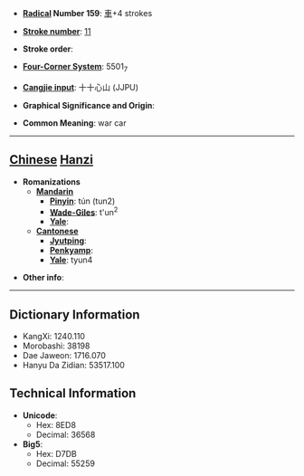 * '''[[Wiktionary:Chinese radical index| Radical]] Number 159''': [[Wiktionary:Chinese radical index 車|車]]+4 strokes

* '''[[Wiktionary:Chinese total strokes index|Stroke number]]''': [[Wiktionary:Chinese total strokes index 11|11]]

* '''Stroke order''': 

* '''[[Wiktionary:Chinese four corner index|Four-Corner System]]''': 5501<sub>7</sub>

* '''[[Wiktionary:Chinese Cangjie index|Cangjie input]]''': 十十心山 (JJPU)

* '''Graphical Significance and Origin''': 

* '''Common Meaning''': war car

----

== [[Chinese]] [[Hanzi]] ==

* '''Romanizations'''
** '''[[Mandarin]]'''
*** '''[[Pinyin]]''': tún (tun2)
*** '''[[Wade-Giles]]''': t'un<sup>2</sup>
*** '''[[Yale]]''': 
** '''[[Cantonese]]'''
*** '''[[Jyutping]]''':
*** '''[[Penkyamp]]''': 
*** '''[[Yale]]''': tyun4

* '''Other info''': 

----

== Dictionary Information ==

* KangXi: 1240.110
* Morobashi: 38198
* Dae Jaweon: 1716.070
* Hanyu Da Zidian: 53517.100

== Technical Information ==

* '''Unicode''':
** Hex: 8ED8
** Decimal: 36568
* '''Big5''':
** Hex: D7DB
** Decimal: 55259